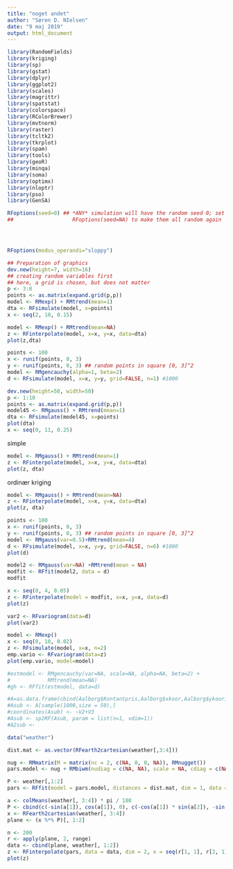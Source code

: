 ```yaml
---
title: "noget andet"
author: "Søren D. NIelsen"
date: "9 maj 2019"
output: html_document
---
```


```r
library(RandomFields)
library(kriging)
library(sp)
library(gstat)
library(dplyr)
library(ggplot2)
library(scales)
library(magrittr)
library(spatstat)
library(colorspace)
library(RColorBrewer)
library(mvtnorm)
library(raster)
library(tcltk2)
library(tkrplot)
library(spam)
library(tools)
library(geoR)
library(minqa)
library(soma)
library(optimx)
library(nloptr)
library(pso)
library(GenSA)
```

```r
RFoptions(seed=0) ## *ANY* simulation will have the random seed 0; set
##                   RFoptions(seed=NA) to make them all random again




RFoptions(modus_operandi="sloppy")
```

```r
## Preparation of graphics
dev.new(height=7, width=16)
## creating random variables first
## here, a grid is chosen, but does not matter
p <- 3:8
points <- as.matrix(expand.grid(p,p))
model <- RMexp() + RMtrend(mean=1)
dta <- RFsimulate(model, x=points)
x <- seq(2, 10, 0.15)
```

```r
model <- RMexp() + RMtrend(mean=NA)
z <- RFinterpolate(model, x=x, y=x, data=dta)
plot(z,dta)

```



```r
points <- 100
x <- runif(points, 0, 3)
y <- runif(points, 0, 3) ## random points in square [0, 3]^2
model <- RMgencauchy(alpha=1, beta=2)
d <- RFsimulate(model, x=x, y=y, grid=FALSE, n=1) #1000
```

```r
dev.new(height=50, width=50)
p <- 1:10
points <- as.matrix(expand.grid(p,p))
model45 <- RMgauss() + RMtrend(mean=1)
dta <- RFsimulate(model45, x=points)
plot(dta)
x <- seq(0, 11, 0.25)

```

simple
```r
model <- RMgauss() + RMtrend(mean=1)
z <- RFinterpolate(model, x=x, y=x, data=dta)
plot(z, dta)
```


ordinær kriging
```r
model <- RMgauss() + RMtrend(mean=NA)
z <- RFinterpolate(model, x=x, y=x, data=dta)
plot(z, dta)
```

```r
points <- 100
x <- runif(points, 0, 3)
y <- runif(points, 0, 3) ## random points in square [0, 3]^2
model <- RMgauss(var=0.5)+RMtrend(mean=4)
d <- RFsimulate(model, x=x, y=y, grid=FALSE, n=6) #1000
plot(d)
```

```r
model2 <- RMgauss(var=NA) +RMtrend(mean = NA)
modfit <- RFfit(model2, data = d)
modfit
```

```r
x <- seq(0, 4, 0.05)
z <- RFinterpolate(model = modfit, x=x, y=x, data=d)
plot(z)
```

```r
var2 <- RFvariogram(data=d) 
plot(var2)
```

```r
model <- RMexp()
x <- seq(0, 10, 0.02)
z <- RFsimulate(model, x=x, n=2)
emp.vario <- RFvariogram(data=z)
plot(emp.vario, model=model)

```


```r
#estmodel <- RMgencauchy(var=NA, scale=NA, alpha=NA, beta=2) +
#            RMtrend(mean=NA)
#gh <- RFfit(estmodel, data=d)
```




```r
#A=as.data.frame(cbind(Aalborg$Kontantpris,Aalborg$xkoor,Aalborg$ykoor))
#Asub <- A[sample(1000,size = 50),]
#coordinates(Asub) <- ~V2+V3
#Asub <- sp2RF(Asub, param = list(n=1, vdim=1))
#A2sub <- 
```

```r
data("weather")
```

```r
dist.mat <- as.vector(RFearth2cartesian(weather[,3:4]))
```

```r
nug <- RMmatrix(M = matrix(nc = 2, c(NA, 0, 0, NA)), RMnugget())
pars.model <- nug + RMbiwm(nudiag = c(NA, NA), scale = NA, cdiag = c(NA, NA), rhored = NA)

```



```r
P <- weather[,1:2]
pars <- RFfit(model = pars.model, distances = dist.mat, dim = 1, data = P)
```


```r
a <- colMeans(weather[, 3:4]) * pi / 180
P <- cbind(c(-sin(a[1]), cos(a[1]), 0), c(-cos(a[1]) * sin(a[2]), -sin(a[1]) * sin(a[2]), cos(a[2])), c(cos(a[1]) * cos(a[2]), sin(a[1]) * cos(a[2]), sin(a[2])))
x <- RFearth2cartesian(weather[, 3:4])
plane <- (x %*% P)[, 1:2]

```

```r
n <- 200
r <- apply(plane, 2, range)
data <- cbind(plane, weather[, 1:2])
z <- RFinterpolate(pars, data = data, dim = 2, x = seq(r[1, 1], r[2, 1], length = n), y = seq(r[1, 2], r[2, 2], length = n), varunits = c("Pa", "K"))
plot(z)

```






































